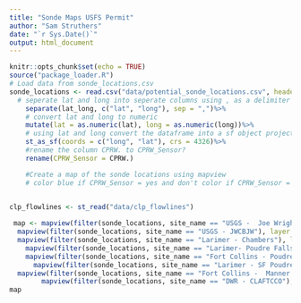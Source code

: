 ```yaml
---
title: "Sonde Maps USFS Permit"
author: "Sam Struthers"
date: "`r Sys.Date()`"
output: html_document
---
```


```r
knitr::opts_chunk$set(echo = TRUE)
source("package_loader.R")
# Load data from sonde_locations.csv 
sonde_locations <- read.csv("data/potential_sonde_locations.csv", header = TRUE)%>%
  # seperate lat and long into seperate columns using , as a delimiter
    separate(lat_long, c("lat", "long"), sep = ",")%>%
    # convert lat and long to numeric
    mutate(lat = as.numeric(lat), long = as.numeric(long))%>%
    # using lat and long convert the dataframe into a sf object projected to crs 4326
    st_as_sf(coords = c("long", "lat"), crs = 4326)%>%
    #rename the column CPRW. to CPRW_Sensor?
    rename(CPRW_Sensor = CPRW.)

    #Create a map of the sonde locations using mapview
    # color blue if CPRW_Sensor = yes and don't color if CPRW_Sensor = no
    

clp_flowlines <- st_read("data/clp_flowlines")
```



```r

 map <- mapview(filter(sonde_locations, site_name == "USGS -  Joe Wright Res inflow"), layer.name = "Proposed JOEI",col.regions = "blue", cex = 8)+
  mapview(filter(sonde_locations, site_name == "USGS - JWCBJW"), layer.name = "Proposed JOEO",col.regions = "green4", cex = 8)+
  mapview(filter(sonde_locations, site_name == "Larimer - Chambers"), layer.name = "Proposed CHD",col.regions = "red", cex = 8)+
    mapview(filter(sonde_locations, site_name == "Larimer- Poudre Falls"), layer.name = "Proposed PFAL",col.regions = "grey", cex = 8)+
    mapview(filter(sonde_locations, site_name == "Fort Collins - Poudre Below Rustic"), layer.name = "Fort Collins: PBR",col.regions = "purple4", cex = 8)+
      mapview(filter(sonde_locations, site_name == "Larimer - SF Poudre at Pingree Park Road"), layer.name = "Proposed SFM",col.regions = "orange3", cex = 8)+
  mapview(filter(sonde_locations, site_name == "Fort Collins -  Manner's Bridge"), layer.name = "Fort Collins: Manner's Bridge",col.regions = "red", cex = 8, alpha.regions = 1)+
        mapview(filter(sonde_locations, site_name == "DWR - CLAFTCCO"), layer.name = "Proposed PBD",col.regions = "purple1", cex = 8)
map
```

